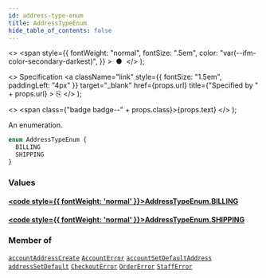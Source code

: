 ```yaml
---
id: address-type-enum
title: AddressTypeEnum
hide_table_of_contents: false
---
```


  <>
    <span
      style={{
        fontWeight: "normal",
        fontSize: ".5em",
        color: "var(--ifm-color-secondary-darkest)",
      }}
    >
      &nbsp;●&nbsp;
    </span>
  </>
);

  <>
    Specification
    <a
      className="link"
      style={{ fontSize: "1.5em", paddingLeft: "4px" }}
      target="\_blank"
      href={props.url}
      title={"Specified by " + props.url}
    >
      ⎘
    </a>
  </>
);

  <>
    <span class={"badge badge--" + props.class}>{props.text}</span>
  </>
);

An enumeration.

```graphql
enum AddressTypeEnum {
  BILLING
  SHIPPING
}
```

### Values

#### [<code style={{ fontWeight: 'normal' }}>AddressTypeEnum.<b>BILLING</b></code>](#)

>

#### [<code style={{ fontWeight: 'normal' }}>AddressTypeEnum.<b>SHIPPING</b></code>](#)

>

### Member of

[`accountAddressCreate`](../../api-reference/mutations/account-address-create) <Badge class="secondary" text="mutation"/><Bullet />[`AccountError`](../../api-reference/objects/account-error) <Badge class="secondary" text="object"/><Bullet />[`accountSetDefaultAddress`](../../api-reference/mutations/account-set-default-address) <Badge class="secondary" text="mutation"/><Bullet />[`addressSetDefault`](../../api-reference/mutations/address-set-default) <Badge class="secondary" text="mutation"/><Bullet />[`CheckoutError`](../../api-reference/objects/checkout-error) <Badge class="secondary" text="object"/><Bullet />[`OrderError`](../../api-reference/objects/order-error) <Badge class="secondary" text="object"/><Bullet />[`StaffError`](../../api-reference/objects/staff-error) <Badge class="secondary" text="object"/>
